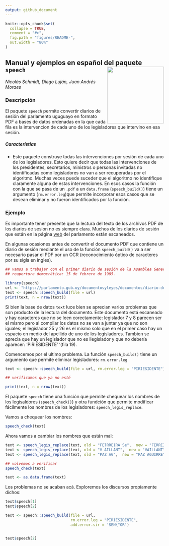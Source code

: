 ```yaml
---
output: github_document
---
```



```r
knitr::opts_chunk$set(
  collapse = TRUE,
  comment = "#>",
  fig.path = "figures/README-",
  out.width = "80%"
)
```

## Manual y ejemplos en español del paquete `speech` <img src='figures/logo.png' align="right" height="180" />

_Nicolás Schmidt, Diego Luján, Juan Andrés Moraes_


### Descripción

El paquete `speech` permite convertir diarios de sesión del parlamento uguguayo en formato PDF a bases de datos ordenadas en la que cada fila es la intervencion de cada uno de los legisladores que intervino en esa sesión.


##### Característias

* Este paquete construye todas las intervenciones por sesión de cada uno de los legisladores. Esto quiere decir que todas las intervenciones de los presidentes, secretarios, ministros o personas invitadas no identificadas como legisladores no van a ser recuperadas por el algoritmo. Muchas veces puede suceder que el algoritmo no identifique claramente alguna de estas intervenciones. En esos casos la función con la que se pasa de un `.pdf` a un `data.frame` (`speech_build()`) tiene un argumento (`rm.error.leg`)que permite incorporar esos casos que se desean eliminar y no fueron identificados por la función.




### Ejemplo

Es importante tener presente que la lectura del texto de los archivos PDF de los diarios de sesion no es siempre clara. Muchos de los diarios de sesión que están en la página [web](https://parlamento.gub.uy/documentosyleyes/documentos/diarios-de-sesion) del parlamento están escaneados. 

En algunas ocasiones antes de convertir el documento PDF que contiene un diario de sesión mediante el uso de la función `speech_build()` va a ser necesario pasar el PDF por un OCR (reconocimiento óptico de caracteres por su sigla en ingles).

```r
## vamos a trabajar con el primer diario de sesión de la Asamblea General desde la 
## reapertura democrática: 15 de febrero de 1985.

library(speech)
url <- "https://parlamento.gub.uy/documentosyleyes/documentos/diario-de-sesion/asambleageneral/1/IMG/0?width=800&height=600&hl=en_US1&iframe=true&rel=nofollow"
text <- speech::speech_build(file = url)
print(text, n = nrow(text))
```

Si bien la base de datos `text` luce bien se aprecian varios problemas que son producto de la lectura del documento. Este documento está escaneado y hay caracteres que no se leen corectamente: legislador 7 y 8 parecen ser el mismo pero al compilar los datos no se van a juntar ya que no son iguales; el legislador 25 y 26 es el mismo solo que en el primer caso hay un espacio en medio del apellido de uno de los legisladores. Tambien se aprecia que hay un legislador que no es llegislador y que no debería aparecer: 'PIRIESIDENTE' '(fila 19).


Comencemos por el ultimo problema. La función `speech_build()` tiene un argumento que permite eliminar legisladores: `rm.error.leg`

```r
text <- speech::speech_build(file = url, rm.error.leg = "PIRIESIDENTE")

## verificamos que ya no esté

print(text, n = nrow(text))
```

El paquete `speech` tiene una función que permite chequear los nombres de los legisaldores (`speech_check()`) y otra fundción que permite modificar fácilmente los nombres de los legisladores: `speech_legis_replace`.

Vamos a chequear los nombres:
```r
speech_check(text)
```

Ahora vamos a cambiar los nombres que están mal:
```r
text <- speech_legis_replace(text, old = "FElRREIRA Se",  new = "FERREIRA")
text <- speech_legis_replace(text, old = "V AILLANT",  new = "VAILLANT")
text <- speech_legis_replace(text, old = "PAZ AG",  new = "PAZ AGUIRRE")

## volvemos a verificar
speech_check(text)
```

```r
text <- as.data.frame(text)
```
Los problemas no se acaban acá. Exploremos los discursos propiamente dichos:

```r
text$speech[1]
text$speech[2]

```

```r
text <- speech::speech_build(file = url, 
                             rm.error.leg = "PIRIESIDENTE", 
                             add.error.sir = 'SEN\"OR')


text$speech[2]
```







